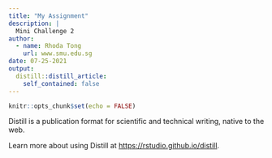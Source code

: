 ```yaml
---
title: "My Assignment"
description: |
  Mini Challenge 2
author:
  - name: Rhoda Tong
    url: www.smu.edu.sg
date: 07-25-2021
output:
  distill::distill_article:
    self_contained: false
---
```



```r
knitr::opts_chunk$set(echo = FALSE)
```

Distill is a publication format for scientific and technical writing, native to the web.

Learn more about using Distill at <https://rstudio.github.io/distill>.


